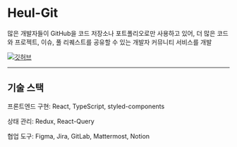 # Heul-Git

많은 개발자들이 GitHub을 코드 저장소나 포트폴리오로만 사용하고 있어, 더 많은 코드와 프로젝트, 이슈, 풀 리퀘스트를 공유할 수 있는 개발자 커뮤니티 서비스를 개발

[![깃허브](/github2.png)](https://github.com/Jungu12/Heulgit/)

---

## 기술 스택

프론트엔드 구현: React, TypeScript, styled-components

상태 관리: Redux, React-Query

협업 도구: Figma, Jira, GitLab, Mattermost, Notion